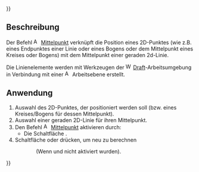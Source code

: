 {{UnfinishedDocu{{#translation:}}}}
<languages/>

{{Docnav/de
|[[Assembly3_ConstraintEqualLineArcLength/de|Linien- gleich Bogenlänge]]
|[[Assembly3_ConstraintDiameter/de|Durchmesser]]
|[[Assembly3_Workbench/de|Assembly3]]
|IconL=Assembly_ConstraintEqualLineArcLength.svg
|IconR=Assembly_ConstraintDiameter.svg
|IconC=Assembly3_workbench_icon.svg
}}

{{GuiCommand/de
|Name=Assembly3 ConstraintMidPoint
|Name/de=Assembly3 Mittelpunkt
|Icon=Assembly_ConstraintMidPoint.svg
|Workbenches=[[Assembly3_Workbench/de|Assembly3]]
}}

== Beschreibung ==

Der Befehl [[Image:Assembly_ConstraintMidPoint.svg|16px]] [[Assembly3_ConstraintMidPoint/de|Mittelpunkt]] verknüpft die Position eines 2D-Punktes (wie z.B. eines Endpunktes einer Linie oder eines Bogens oder dem Mittelpunkt eines Kreises oder Bogens) mit dem Mittelpunkt einer geraden 2d-Linie.

Die Linienelemente werden mit Werkzeugen der [[Image:Workbench_Draft.svg|16px]] [[Draft_Workbench/de|Draft]]-Arbeitsumgebung in Verbindung mit einer [[Image:Assembly_Workplane.svg|16px]]  Arbeitsebene erstellt.

== Anwendung ==

# Auswahl des 2D-Punktes, der positioniert werden soll (bzw. eines Kreises/Bogens für dessen Mittelpunkt).
# Auswahl einer geraden 2D-Linie für ihren Mittelpunkt.
# Den Befehl [[Image:Assembly_ConstraintMidPoint.svg|16px]] [[Assembly3_ConstraintMidPoint/de|Mittelpunkt]] aktivieren durch:
#* Die Schaltfläche {{Button|[[Image:Assembly_ConstraintMidPoint.svg|16px]] [[Assembly3_ConstraintMidPoint/de|Mittelpunkt]]}}.
# Schaltfläche {{Button|[[Image:Assembly3_workbench_icon.svg|16px]] [[Assembly3_ResolveConstraints/de|Beziehungen berechnen]]}} oder {{Button|[[Image:Assembly_QuickSolve.svg|16px]] [[Assembly3_QuickSolve/de|Schnelle Berechnung]]}} drücken, um neu zu berechnen 
:: (Wenn {{Button|[[Image:Assembly_AutoRecompute.svg|16px]] [[Assembly3_AutoRecompute/de|Automatische Berechnung]]}} und {{Button|[[Image:Assembly_SmartRecompute.svg|16px]] [[Assembly3_SmartRecompute/de|Smarte Berechnung]]}} nicht aktiviert wurden).


{{Docnav/de
|[[Assembly3_ConstraintEqualLineArcLength/de|Linien- gleich Bogenlänge]]
|[[Assembly3_ConstraintDiameter/de|Durchmesser]]
|[[Assembly3_Workbench/de|Assembly3]]
|IconL=Assembly_ConstraintEqualLineArcLength.svg
|IconR=Assembly_ConstraintDiameter.svg
|IconC=Assembly3_workbench_icon.svg
}}

{{Userdocnavi{{#translation:}}}}